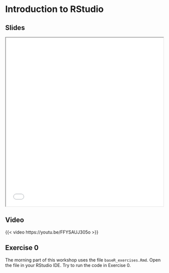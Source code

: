 # Introduction to RStudio

## Slides

```{=html}
<iframe class="slide-deck" src="slides/slides_introduction.html" title="Introduction to R and Rstudio" width="100%" height="540"></iframe>
```

## Video

{{< video https://youtu.be/FFYSAUJ305o >}}

## Exercise 0

The morning part of this workshop uses the file `baseR_exercises.Rmd`. Open 
the file in your RStudio IDE. Try to run the code in Exercise 0.